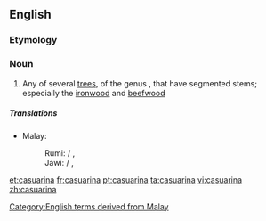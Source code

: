 {{also|Casuarina}}
==English==

===Etymology===
{{rfe}}

===Noun===
{{wikipedia}}
{{en-noun}}

# Any of several [[tree]]s, of the genus {{taxlink|Casuarina|genus}}, that have segmented stems; especially the [[ironwood]] and [[beefwood]]

=====Translations=====
{{trans-top|trees of the genus Casuarina}}
* Malay:
*: Rumi: {{t-|ms|eru}} / {{t-|ms|ru}}, {{t-|ms|cemara}}
*: Jawi: {{t-|ms|ارو|sc=Arab}} / {{t-|ms|رو|sc=Arab}}, {{t-|ms|چمارا|sc=Arab}}
{{trans-mid}}
{{trans-bottom}}

[[Category:English terms derived from Malay]]

[[et:casuarina]]
[[fr:casuarina]]
[[pt:casuarina]]
[[ta:casuarina]]
[[vi:casuarina]]
[[zh:casuarina]]